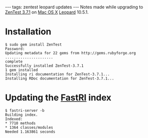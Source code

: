 ---
tags: zentest leopard updates
---
Notes made while upgrading to [[ZenTest 3.7.1]] on [[Mac OS X]] [[Leopard]] 10.5.1.

= Installation =

<pre>$ sudo gem install ZenTest
Password:
Updating metadata for 22 gems from http://gems.rubyforge.org
......................
complete
Successfully installed ZenTest-3.7.1
1 gem installed
Installing ri documentation for ZenTest-3.7.1...
Installing RDoc documentation for ZenTest-3.7.1...</pre>

= Updating the [[FastRI]] index =

<pre>$ fastri-server -b
Building index.
Indexed:
* 7710 methods
* 1364 classes/modules
Needed 1.163861 seconds</pre>
